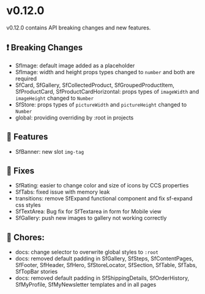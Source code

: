 
<Meta title="Releases/v0.12.x - Latest/v0.12.0/Change log" />

# v0.12.0

v0.12.0 contains API breaking changes and new features.

## ❗ Breaking Changes

- SfImage: default image added as a placeholder
- SfImage: width and height props types changed to `number` and both are required
- SfCard, SfGallery, SfCollectedProduct, SfGroupedProductItem, SfProductCard, SfProductCardHorizontal: props types of `imageWidth` and `imageHeight` changed to `Number`
- SfStore: props types of `pictureWidth` and `pictureHeight` changed to `Number`
- global: providing overriding by :root in projects

## 🚀 Features

- SfBanner: new slot `img-tag`

## 🐛 Fixes

- SfRating: easier to change color and size of icons by CCS properties 
- SfTabs: fixed issue with memory leak
- transitions: remove SfExpand functional component and fix sf-expand css styles 
- SfTextArea: Bug fix for SfTextarea in form for Mobile view
- SfGallery: push new images to gallery not working correctly

## 🧹 Chores:

- docs: change selector to overwrite global styles to `:root`
- docs: removed default padding in SfGallery, SfSteps, SfContentPages, SfFooter, SfHeader, SfHero, SfStoreLocator, SfSection, SfTable, SfTabs, SfTopBar stories
- docs: removed default padding in SfShippingDetails, SfOrderHistory, SfMyProfile, SfMyNewsletter templates and in all pages
